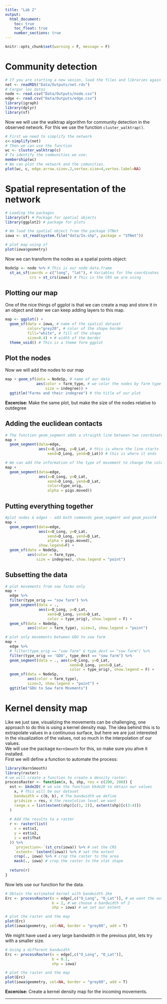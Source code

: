 ```yaml
---
title: "Lab 2"
output:
  html_document:
    toc: true
    toc_float: true
    number_sections: true
---
```


```r
knitr::opts_chunk$set(warning = F, message = F)
```

# Community detection

```r
# If you are starting a new sesion, load the files and libraries again 
net <- readRDS("Data/Outputs/net.rds")
# Cargar los datos
node <- read.csv("Data/Outputs/node.csv")
edge <- read.csv("Data/Outputs/edge.csv")
library(igraph)
library(dplyr)
library(sf)
```

Now we will use the walktrap algorithm for community detection in the observed network. For this we use the function `cluster_walktrap()`.   

```r
# First we need to simplify the network
c<-simplify(net)
# Then we can use the function
wc <- cluster_walktrap(c)
# To identify the communities we use:
membership(wc)
# We can plot the network and the comunities.
plot(wc, c, edge.arrow.size=.2,vertex.size=4,vertex.label=NA)
```

# Spatial representation of the network


```r
# Loading the packages
library(sf) # Package for spatial objects
library(ggplot2) # package for plots

# We load the spatial object from the package STNet
iowa <- st_read(system.file("data/Io.shp", package = "STNet"))

# plot map using sf
plot(iowa$geometry)
```

Now we can transform the nodes as a spatial points object:  

```r
NodeSp <- node %>% # This is our node data.frame
  st_as_sf(coords = c("long", "lat"), # Variables for the coordinates
           crs = st_crs(iowa)) # This is the CRS we are using
```


## Plotting our map

One of the nice things of ggplot is that we can create a map and store it in an object and later we can keep adding layers to this map.  

```r
map <- ggplot() +
  geom_sf(data = iowa, # name of the spatial dataset
          color="grey20", # color of the shape border
          fill="white", # fill of the shape
          size=0.4) + # width of the border
  theme_void() # This is a theme form ggplot
```


## Plot the nodes

Now we will add the nodes to our map
```r
map + geom_sf(data = NodeSp, # name of our data
              aes(color = farm_type, # we color the nodes by farm type
                  size = indegree)) +
  ggtitle("Farms and their indegree") # the title of our plot
```

**Excercise:** Make the same plot, but make the size of the nodes relative to outdegree



## Adding the euclidean contacts

```r
# The function geom_segment adds a straigth line between two coordinates:
map +
  geom_segment(data=edge, 
               aes(x=O_Long, y=O_Lat, # this is where the line starts
                   xend=D_Long, yend=D_Lat)) # this is where it ends

# We can add the information of the type of movement to change the color of the line and the number of animals for the transparency
map +
  geom_segment(data=edge, 
               aes(x=O_Long, y=O_Lat,
                   xend=D_Long, yend=D_Lat, 
                   color=type_orig,
                   alpha = pigs.moved))
```


## Putting everything together

```r
#plot nodes & edges - add both commands geom_segment and geom_point#
map +
  geom_segment(data=edge, 
               aes(x=O_Long, y=O_Lat,
                   xend=D_Long, yend=D_Lat,
                   alpha = pigs.moved), 
               show.legend=F) +
  geom_sf(data = NodeSp, 
          aes(color = farm_type, 
              size = indegree), show.legend = "point")
```


## Subsetting the data

```r
# plot movements from sow farms only
map +
  edge %>%
  filter(type_orig == "sow farm") %>%
  geom_segment(data = ., 
               aes(x=O_Long, y=O_Lat, 
                   xend=D_Long, yend=D_Lat, 
                   color = type_orig), show.legend = F) +
  geom_sf(data = NodeSp, 
          aes(color = farm_type), size=3, show.legend = "point")
```

```r
# plot only movements between GDU to sow farm
map +
  edge %>%
  # filter(type_orig == "sow farm" & type_dest == "sow farm") %>%
  filter(type_orig == 'GDU', type_dest == "sow farm") %>%
  geom_segment(data = ., aes(x=O_Long, y=O_Lat,
                             xend=D_Long, yend=D_Lat, 
                             color = type_orig), show.legend = F) +
  geom_sf(data = NodeSp, 
          aes(color = farm_type),
          size=3, show.legend = "point") +
  ggtitle("GDU to Sow farm Movments")
```

# Kernel density map

Like we just saw, visualizing the movements can be challenging, one approach to do this is using a kernel density map. The idea behind this is to extrapolate values in a continuous surface, but here we are just interested in the visualization of the values, not so much in the interpolation of our values.  
We will use the package `KernSmooth` for this, so make sure you ahve it installed.  
First we will define a function to automate the process:  

```r
library(KernSmooth)
library(raster)
# we will create a function to create a density raster:
processRaster <- function(x, b, shp, res = c(200, 200)) {
  est <- bkde2D( # we use the function bkde2D to obtain our values
    x, # This will be our dataset
    bandwidth = c(b, b), # The bandwidth we define
    gridsize = res, # the resolution level we want
    range.x = list(extent(shp)[c(1, 2)], extent(shp)[c(3:4)])
  )
  
  # Add the results to a raster
  r <- raster(list(
    x = est$x1,
    y = est$x2,
    z = est$fhat
  )) %>%
    `projection<-`(st_crs(iowa)) %>% # set the CRS
    `extent<-`(extent(iowa)) %>% # set the extent
    crop(., iowa) %>% # crop the raster to the area
    mask(., iowa) # crop the raster to the stat shape
  
  return(r)
}
```

Now lets use our function for the data.  

```r
# Obtain the estimated kernel with bandwidth 2km
Erc <- processRaster(x = edge[,c("O_Long", "O_Lat")], # we want the outgoing only
                     b = 2, # we choose a bandwidth of 2
                     shp = iowa) # we set our extent 

# plot the raster and the map
plot(Erc)
plot(iowa$geometry, col=NA, border = "grey80", add = T)
```

We might have used a very large bandwidth in the previous plot, lets try with a smaller size.  

```r
# Using a different bandwidth
Erc <- processRaster(x = edge[,c("O_Long", "O_Lat")],
                     b = 0.1,
                     shp = iowa)

# plot the raster and the map
plot(Erc)
plot(iowa$geometry, col=NA, border = "grey80", add = T)
```

**Excercise:** Create a kernel density map for the incoming movements.


___________________________________________________
